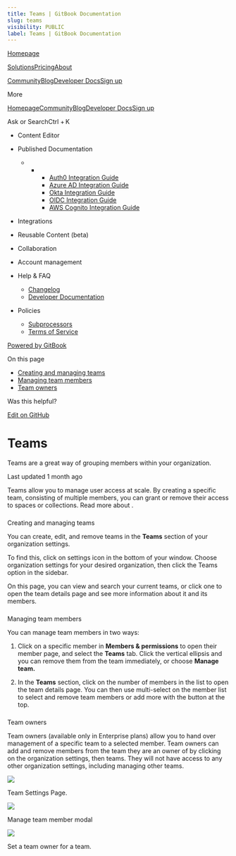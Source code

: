 ```yaml
---
title: Teams | GitBook Documentation
slug: teams
visibility: PUBLIC
label: Teams | GitBook Documentation
---
```

[Homepage](https://www.gitbook.com/)

[Solutions](https://www.gitbook.com/solutions/public-docs)[Pricing](https://www.gitbook.com/pricing)[About](https://www.gitbook.com/about)

[Community](https://github.com/GitbookIO/community)[Blog](https://www.gitbook.com/blog)[Developer Docs](https://developer.gitbook.com/)[Sign up](https://gitbook.com/join)

More

[Homepage](https://www.gitbook.com/)[Community](https://github.com/GitbookIO/community)[Blog](https://www.gitbook.com/blog)[Developer Docs](https://developer.gitbook.com/)[Sign up](https://gitbook.com/join)

Ask or SearchCtrl + K

*   Content Editor
    
*   Published Documentation
    
    *   *   *   [Auth0 Integration Guide](https://developer.gitbook.com/visitor-authentication/guides/integrations/how-to-use-auth0-integration-for-visitor-authentication)
            *   [Azure AD Integration Guide](https://developer.gitbook.com/visitor-authentication/guides/integrations/how-to-use-azure-ad-integration-for-visitor-authentication)
            *   [Okta Integration Guide](https://developer.gitbook.com/visitor-authentication/guides/integrations/how-to-use-okta-integration-for-visitor-authentication)
            *   [OIDC Integration Guide](https://developer.gitbook.com/visitor-authentication/guides/integrations/how-to-use-the-oidc-integration-for-visitor-authentication)
            *   [AWS Cognito Integration Guide](https://developer.gitbook.com/visitor-authentication/guides/integrations/how-to-use-the-aws-cognito-integration-for-visitor-authentication)
            
        
    
*   Integrations
    
*   Reusable Content (beta)
    
*   Collaboration
    
*   Account management
    
*   Help & FAQ
    
    *   [Changelog](https://changelog.gitbook.com/)
    *   [Developer Documentation](https://developer.gitbook.com/)
*   Policies
    
    *   [Subprocessors](https://policies.gitbook.com/security/subprocessors)
    *   [Terms of Service](https://policies.gitbook.com/terms)

[Powered by GitBook](https://www.gitbook.com/?utm_source=content&utm_medium=trademark&utm_campaign=NkEGS7hzeqa35sMXQZ4X)

On this page

*   [Creating and managing teams](#creating-and-managing-teams)
*   [Managing team members](#managing-team-members)
*   [Team owners](#team-owners)

Was this helpful?

[Edit on GitHub](https://github.com/GitbookIO/public-docs/blob/main/account-management/member-management/teams.md)

Teams
=====

Teams are a great way of grouping members within your organization.

Last updated 1 month ago

Teams allow you to manage user access at scale. By creating a specific team, consisting of multiple members, you can grant or remove their access to spaces or collections. Read more about .

### 

[](#creating-and-managing-teams)

Creating and managing teams

You can create, edit, and remove teams in the **Teams** section of your organization settings.

To find this, click on settings icon in the bottom of your window. Choose organization settings for your desired organization, then click the Teams option in the sidebar.

On this page, you can view and search your current teams, or click one to open the team details page and see more information about it and its members.

### 

[](#managing-team-members)

Managing team members

You can manage team members in two ways:

1.  Click on a specific member in **Members & permissions** to open their member page, and select the **Teams** tab. Click the vertical ellipsis and you can remove them from the team immediately, or choose **Manage team.**
    
2.  In the **Teams** section, click on the number of members in the list to open the team details page. You can then use multi-select on the member list to select and remove team members or add more with the button at the top.
    

### 

[](#team-owners)

Team owners

Team owners (available only in Enterprise plans) allow you to hand over management of a specific team to a selected member. Team owners can add and remove members from the team they are an owner of by clicking on the organization settings, then teams. They will not have access to any other organization settings, including managing other teams.

![](https://docs.gitbook.com/~gitbook/image?url=https%3A%2F%2F1050631731-files.gitbook.io%2F%7E%2Ffiles%2Fv0%2Fb%2Fgitbook-x-prod.appspot.com%2Fo%2Fspaces%252FNkEGS7hzeqa35sMXQZ4X%252Fuploads%252Fzo4GTrRVMRYbJDBOC0gB%252Fteam-settings.png%3Falt%3Dmedia%26token%3Da3a472f4-5bc6-4074-bbc7-6939e9246572&width=768&dpr=4&quality=100&sign=5bc1321d&sv=1)

Team Settings Page.

![](https://docs.gitbook.com/~gitbook/image?url=https%3A%2F%2F1050631731-files.gitbook.io%2F%7E%2Ffiles%2Fv0%2Fb%2Fgitbook-x-prod.appspot.com%2Fo%2Fspaces%252FNkEGS7hzeqa35sMXQZ4X%252Fuploads%252FHJvwHAbWwqF8IE2sq5CV%252Fmanage-team-member.png%3Falt%3Dmedia%26token%3Deb20ac94-acee-41fd-99ba-2ed622450c6d&width=768&dpr=4&quality=100&sign=bca3cbf1&sv=1)

Manage team member modal

![](https://docs.gitbook.com/~gitbook/image?url=https%3A%2F%2F1050631731-files.gitbook.io%2F%7E%2Ffiles%2Fv0%2Fb%2Fgitbook-x-prod.appspot.com%2Fo%2Fspaces%252FNkEGS7hzeqa35sMXQZ4X%252Fuploads%252FLeAETJ63UqBns3MlPLhT%252Fteam-owner.png%3Falt%3Dmedia%26token%3D5d5bb639-e464-4366-9948-e1081f61beb2&width=768&dpr=4&quality=100&sign=b2387eee&sv=1)

Set a team owner for a team.
